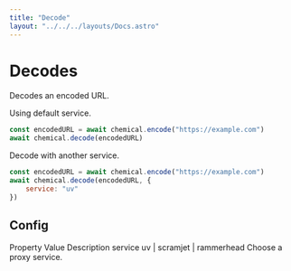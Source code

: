 ```yaml
---
title: "Decode"
layout: "../../../layouts/Docs.astro"
---
```



# Decodes

Decodes an encoded URL.

Using default service.

```js
const encodedURL = await chemical.encode("https://example.com")
await chemical.decode(encodedURL)
```

Decode with another service.

```js
const encodedURL = await chemical.encode("https://example.com")
await chemical.decode(encodedURL, {
    service: "uv"
})
```

## Config

<Table className="not-prose">
  <TableHeader>
    <TableRow>
      <TableHead>Property</TableHead>
      <TableHead>Value</TableHead>
      <TableHead className="text-right">Description</TableHead>
    </TableRow>
  </TableHeader>
  <TableBody>
    <TableRow>
      <TableCell>service</TableCell>
      <TableCell>uv | scramjet | rammerhead</TableCell>
      <TableCell className="text-right">Choose a proxy service.</TableCell>
    </TableRow>
  </TableBody>
</Table>